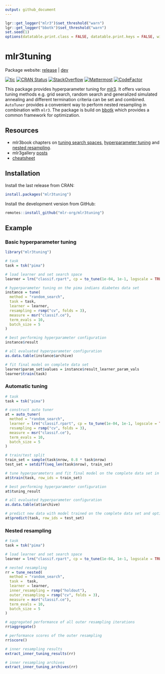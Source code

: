 ```yaml
---
output: github_document
---
```


```r
lgr::get_logger("mlr3")$set_threshold("warn")
lgr::get_logger("bbotk")$set_threshold("warn")
set.seed(1)
options(datatable.print.class = FALSE, datatable.print.keys = FALSE, width = 200)
```

# mlr3tuning

Package website: [release](https://mlr3tuning.mlr-org.com/) | [dev](https://mlr3tuning.mlr-org.com/dev/)

<!-- badges: start -->
[![tic](https://github.com/mlr-org/mlr3tuning/workflows/tic/badge.svg?branch=main)](https://github.com/mlr-org/mlr3tuning/actions)
[![CRAN Status](https://www.r-pkg.org/badges/version-ago/mlr3tuning)](https://cran.r-project.org/package=mlr3tuning)
[![StackOverflow](https://img.shields.io/badge/stackoverflow-mlr3-orange.svg)](https://stackoverflow.com/questions/tagged/mlr3)
[![Mattermost](https://img.shields.io/badge/chat-mattermost-orange.svg)](https://lmmisld-lmu-stats-slds.srv.mwn.de/mlr_invite/)
[![CodeFactor](https://www.codefactor.io/repository/github/mlr-org/mlr3tuning/badge)](https://www.codefactor.io/repository/github/mlr-org/mlr3tuning)
<!-- badges: end -->

This package provides hyperparameter tuning for [mlr3](https://mlr3.mlr-org.com).
It offers various tuning methods e.g. grid search, random search and generalized simulated annealing and different termination criteria can be set and combined.
`AutoTuner` provides a convenient way to perform nested resampling in combination with `mlr3`.
The package is build on [bbotk](https://github.com/mlr-org/bbotk) which provides a common framework for optimization.

## Resources

- mlr3book chapters on [tuning search spaces](https://mlr3book.mlr-org.com/searchspace.html), [hyperparameter tuning](https://mlr3book.mlr-org.com/tuning.html) and [nested resampling](https://mlr3book.mlr-org.com/nested-resampling.html).
- mlr3gallery [posts](https://mlr3gallery.mlr-org.com/#category:mlr3tuning)
- [cheatsheet](https://cheatsheets.mlr-org.com/mlr3tuning.pdf)

## Installation

Install the last release from CRAN:

```r
install.packages("mlr3tuning")
```

Install the development version from GitHub:

```r
remotes::install_github("mlr-org/mlr3tuning")
```

## Example

### Basic hyperparameter tuning

```r
library("mlr3tuning")

# task
task = tsk("pima")

# load learner and set search space
learner = lrn("classif.rpart", cp = to_tune(1e-04, 1e-1, logscale = TRUE))

# hyperparameter tuning on the pima indians diabetes data set
instance = tune(
  method = "random_search",
  task = task,
  learner = learner,
  resampling = rsmp("cv", folds = 3),
  measure = msr("classif.ce"),
  term_evals = 10,
  batch_size = 5
)

# best performing hyperparameter configuration
instance$result

# all evaluated hyperparameter configuration
as.data.table(instance$archive)

# fit final model on complete data set
learner$param_set$values = instance$result_learner_param_vals
learner$train(task)
```

### Automatic tuning

```r
# task
task = tsk("pima")

# construct auto tuner
at = auto_tuner(
  method = "random_search",
  learner = lrn("classif.rpart", cp = to_tune(1e-04, 1e-1, logscale = TRUE)),
  resampling = rsmp("cv", folds = 3),
  measure = msr("classif.ce"),
  term_evals = 10,
  batch_size = 5
)

# train/test split
train_set = sample(task$nrow, 0.8 * task$nrow)
test_set = setdiff(seq_len(task$nrow), train_set)

# tune hyperparameters and fit final model on the complete data set in one go
at$train(task, row_ids = train_set)

# best performing hyperparameter configuration
at$tuning_result

# all evaluated hyperparameter configuration
as.data.table(at$archive)

# predict new data with model trained on the complete data set and optimized hyperparameters
at$predict(task, row_ids = test_set)
```

### Nested resampling

```r
# task
task = tsk("pima")

# load learner and set search space
learner = lrn("classif.rpart", cp = to_tune(1e-04, 1e-1, logscale = TRUE))

# nested resampling
rr = tune_nested(
  method = "random_search",
  task =  task,
  learner = learner,
  inner_resampling = rsmp("holdout"),
  outer_resampling = rsmp("cv", folds = 3),
  measure = msr("classif.ce"),
  term_evals = 10,
  batch_size = 5
)

# aggregated performance of all outer resampling iterations
rr$aggregate()

# performance scores of the outer resampling
rr$score()

# inner resampling results
extract_inner_tuning_results(rr)

# inner resampling archives
extract_inner_tuning_archives(rr)
```